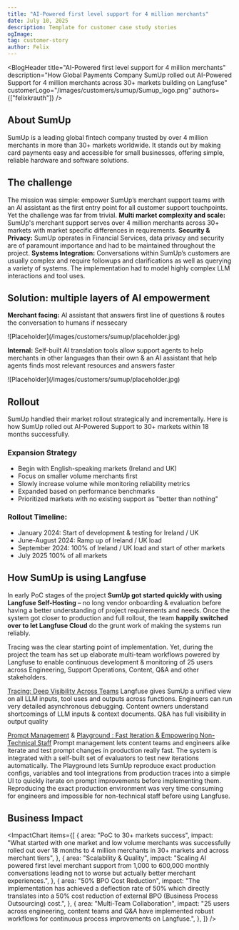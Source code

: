 ```yaml
---
title: "AI-Powered first level support for 4 million merchants"
date: July 10, 2025
description: Template for customer case study stories
ogImage: 
tag: customer-story
author: Felix
---
```



<BlogHeader
  title="AI-Powered first level support for 4 million merchants"
  description="How Global Payments Company SumUp rolled out AI-Powered Support for 4 million merchants across 30+ markets building on Langfuse"
  customerLogo="/images/customers/sumup/Sumup_logo.png"
  authors={["felixkrauth"]}
/>

## About SumUp
SumUp is a leading global fintech company trusted by over 4 million merchants in more than 30+ markets worldwide. It stands out by making card payments easy and accessible for small businesses, offering simple, reliable hardware and software solutions. 

## The challenge
The mission was simple: empower SumUp’s merchant support teams with an AI assistant as the first entry point for all customer support touchpoints.
Yet the challenge was far from trivial. **Multi market complexity and scale:** SumUp's merchant support serves over 4 million merchants across 30+ markets with market specific differences in requirements. **Security & Privacy:** SumUp operates in Financial Services, data privacy and security are of paramount importance and had to be maintained throughout the project. **Systems Integration:** Conversations within SumUp’s customers are usually complex and require followups and clarifications as well as querying a variety of systems. The implementation had to model highly complex LLM interactions and tool uses.

## Solution: multiple layers of AI empowerment
**Merchant facing:** AI assistant that answers first line of questions & routes the conversation to humans if nessecary 

<Frame fullWidth>
  ![Placeholder](/images/customers/sumup/placeholder.jpg)
</Frame>


**Internal:** Self-built AI translation tools allow support agents to help merchants in other languages than their own & an AI assistant that help agents finds most relevant resources and answers faster

<Frame fullWidth>
  ![Placeholder](/images/customers/sumup/placeholder.jpg)
</Frame>


## Rollout
SumUp handled their market rollout strategically and incrementally. Here is how SumUp rolled out AI-Powered Support to 30+ markets within 18 months successfully.

### Expansion Strategy  
- Begin with English-speaking markets (Ireland and UK)
- Focus on smaller volume merchants first  
- Slowly increase volume while monitoring reliability metrics  
- Expanded based on performance benchmarks  
- Prioritized markets with no existing support as "better than nothing"

### Rollout Timeline:  
- January 2024: Start of development & testing for Ireland / UK
- June-August 2024: Ramp up of Ireland / UK load 
- September 2024: 100% of Ireland / UK load and start of other markets
- July 2025 100% of all markets


## How SumUp is using Langfuse

In early PoC stages of the project **SumUp got started quickly with using Langfuse Self-Hosting** – no long vendor onboarding & evaluation before having a better understanding of project requirements and needs. Once the system got closer to production and full rollout, the team **happily switched over to let Langfuse Cloud** do the grunt work of making the systems run reliably.

Tracing was the clear starting point of implementation. Yet, during the project the team has set up elaborate multi-team workflows powered by Langfuse to enable continuous development & monitoring of 25 users across Engineering, Support Operations, Content, Q\&A and other stakeholders.

<CustomerQuote
  quote="Projects like ours often start from an Engineering perspective. Langfuse gave us full observability and asynchronous debugging powers out of the box. If anyone builds an LLM application they should start with that."
  name="Luis Dreisbach"
  role="Senior Machine Learning Engineer"
  company="SumUp"
  image="/images/customers/sumup/luis-dreisbach.jpg"
/>

[Tracing: Deep Visibility Across Teams](https://langfuse.com/docs/tracing) Langfuse gives SumUp a unified view on all LLM inputs, tool uses and outputs across functions. Engineers can run very detailed asynchronous debugging. Content owners understand shortcomings of LLM inputs & context documents. Q&A has full visibility in output quality

[Prompt Management](https://langfuse.com/docs/prompts/get-started) & [Playground : Fast Iteration & Empowering Non-Technical Staff](https://langfuse.com/docs/playground)
Prompt management lets content teams and engineers alike iterate and test prompt changes in production really fast. The system is integrated with a self-built set of evaluators to test new iterations automatically. The Playground lets SumUp reproduce exact production configs, variables and tool integrations from production traces into a simple UI to quickly iterate on prompt improvements before implementing them. Reproducing the exact production environment was very time consuming for engineers and impossible for non-technical staff before using Langfuse.


## Business Impact
<CustomerQuote
  quote="Building on Langfuse we have achieved a 50% deflection rate of conversations that don't go to humans. That is 300,000 monthly merchant requests that no longer require human support – that’s 10,000 per day! Even though merchant numbers grow fast; we can focus our resources to the really tricky problems."
  name="Ana Casado"
  role="Head of Operations Data and AI"
  company="SumUp"
  image="/images/customers/sumup/ana-casado.jpg"
/>

<ImpactChart
  items={[
    {
      area: "PoC to 30+ markets success",
      impact:
        "What started with one market and low volume merchants was successfully rolled out over 18 months to 4 million merchants in 30+ markets and across merchant tiers",
    },
    {
      area: "Scalability & Quality",
      impact:
        "Scaling AI powered first level merchant support from 1,000 to 600,000 monthly conversations leading not to worse but actually better merchant experiences.",
    },
    {
      area: "50% BPO Cost Reduction",
      impact:
        "The implementation has achieved a deflection rate of 50% which directly translates into a 50% cost reduction of external BPO (Business Process Outsourcing) cost.",
    },
    {
      area: "Multi-Team Collaboration",
      impact:
        "25 users across engineering, content teams and Q&A have implemented robust workflows for continuous process improvements on Langfuse.",
    },
  ]}
/>